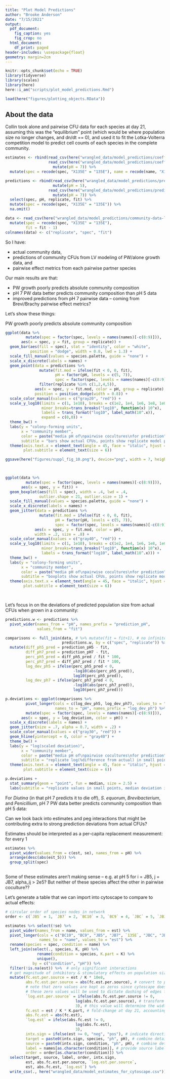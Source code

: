 ```yaml
---
title: "Plot Model Predictions"
author: "Brooke Anderson"
date: "7/15/2021"
output:
  pdf_document:
    fig_caption: yes
    fig_crop: no
  html_document:
    df_print: paged
header-includes: \usepackage{float}
geometry: margin=2cm
---
```


```r
knitr::opts_chunk$set(echo = TRUE)
library(tidyverse)
library(scales)
library(here)
here::i_am("scripts/plot_model_predictions.Rmd")
```

```r
load(here("figures/plotting_objects.RData"))
```


## About the data

Collin took alone and pairwise CFU data for each species at day 21, assuming this was the "equilibrium" point (which would be where population size no longer changes, and dn/dt == 0), and used it to fit the Lotka-Volterra competition model to predict cell counts of each species in the complete community.

```r
estimates <- rbind(read_csv(here("wrangled_data/model_predictions/coefficient-estimates-pH5.csv")),
                   read_csv(here("wrangled_data/model_predictions/coefficient-estimates-pH7.csv")) %>%
                     mutate(pH = 7)) %>%
  mutate(spec = recode(spec, "X135E" = "135E"), name = recode(name, "X135E" = "135E"))

predictions <- rbind(read_csv(here("wrangled_data/model_predictions/predictions-from-pH5.csv")) %>%
                     mutate(pH = 5),
                   read_csv(here("wrangled_data/model_predictions/predictions-from-pH7.csv")) %>%
                     mutate(pH = 7)) %>%
  select(spec, pH, replicate, fit) %>%
  mutate(spec = recode(spec, "X135E" = "135E")) %>%
  na.omit()

data <- read_csv(here("wrangled_data/model_predictions/community-data-long.csv")) %>%
  mutate(spec = recode(spec, "X135E" = "135E"),
         fit = fit - 1)
colnames(data) <- c("replicate", "spec", "fit")

```

So I have: 

* actual community data,
* predictions of community CFUs from LV modeling of PW/alone growth data, and
* pairwise effect metrics from each pairwise partner species

Our main results are that:

* PW growth poorly predicts absolute community composition
* pH 7 PW data better predicts community composition than pH 5 data
* improved predictions from pH 7 pairwise data -- coming from Brevi/Brachy pairwise effect metrics?


Let's show these things:

PW growth poorly predicts absolute community composition

```r

ggplot(data %>%
         mutate(spec = factor(spec, levels = names(names)[-c(8:9)])), 
       aes(x = spec, y = fit, group = replicate)) +
  geom_bar(aes(fill = spec), stat = "identity", color = "white",
           position = "dodge", width = 0.8, lwd = 1.3) +
  scale_fill_manual(values = species.palette, guide = "none") +
  scale_x_discrete(labels = names) +
  geom_point(data = predictions %>%
               mutate(fit.mod = ifelse(fit < 0, 0, fit),
                      pH = factor(pH, levels = c(5, 7)),
                      spec = factor(spec, levels = names(names)[-c(8:9)])) %>%
               filter(replicate %in% c(1,2,4,5)), 
             aes(x = spec, y = fit.mod, color = pH, group = replicate),
             position = position_dodge(width = 0.8)) +
  scale_color_manual(values = c("gray20", "red")) +
  scale_y_log10(limits = c(1, 1e10), breaks = c(1e2, 1e4, 1e6, 1e8, 1e0, 1e10),
                minor_breaks=trans_breaks("log10", function(x) 10^x),
                labels = trans_format("log10", label_math(10^.x)),
                expand = c(0,0)) +
  theme_bw() +
  labs(y = "colony-forming units",
       x = "community member",
       color = paste("media pH of\npairwise cocultures\nfor prediction"),
       subtitle = "bars show actual CFUs, points show replicate model predictions") +
  theme(axis.text.x = element_text(angle = 45, face = "italic", hjust = 1),
        plot.subtitle = element_text(size = 6))

ggsave(here("figures/suppl_fig_10.png"), device="png", width = 7, height = 4, units = "in")

  
```


```r

ggplot(data %>%
         mutate(spec = factor(spec, levels = names(names)[-c(8:9)])), 
       aes(x = spec, y = fit)) +
  geom_boxplot(aes(fill = spec), width = .4, lwd = .4,
               outlier.shape = 21, outlier.size = 1) +
  scale_fill_manual(values = species.palette, guide = "none") +
  scale_x_discrete(labels = names) +
  geom_jitter(data = predictions %>%
               mutate(fit.mod = ifelse(fit < 0, 0, fit),
                      pH = factor(pH, levels = c(5, 7)),
                      spec = factor(spec, levels = names(names)[-c(8:9)])), 
             aes(x = spec, y = fit.mod, color = pH),
             width = .2, size = .8) +
  scale_color_manual(values = c("gray40", "red")) +
  scale_y_log10(limits = c(1, 1e10), breaks = c(1e2, 1e4, 1e6, 1e8, 1e0, 1e10),
                minor_breaks=trans_breaks("log10", function(x) 10^x),
                labels = trans_format("log10", label_math(10^.x))) +
  theme_bw() +
  labs(y = "colony-forming units",
       x = "community member",
       color = paste("media pH of\npairwise cocultures\nfor prediction"),
       subtitle = "boxplots show actual CFUs, points show replicate model predictions") +
  theme(axis.text.x = element_text(angle = 45, face = "italic", hjust = 1),
        plot.subtitle = element_text(size = 6))

  
```

Let's focus in on the deviations of predicted population size from actual CFUs when grown in a community:


```r

predictions.w <- predictions %>% 
  pivot_wider(names_from = "pH", names_prefix = "prediction_pH", 
              values_from = "fit")

comparisons <- full_join(data, # %>% mutate(fit = fit+1), # no infinite fold-changes, 
                         predictions.w, by = c("spec", "replicate")) %>%
  mutate(diff_ph5_pred = prediction_pH5 - fit,
         diff_ph7_pred = prediction_pH7 - fit,
         perc_ph5_pred = diff_ph5_pred / fit * 100,
         perc_ph7_pred = diff_ph7_pred / fit * 100,
         log_dev_ph5 = ifelse(perc_ph5_pred < 0, 
                              -log10(abs(perc_ph5_pred)),
                              log10(perc_ph5_pred)),
         log_dev_ph7 = ifelse(perc_ph7_pred < 0, 
                              -log10(abs(perc_ph7_pred)),
                              log10(perc_ph7_pred)))

p.deviations <- ggplot(comparisons %>% 
         pivot_longer(cols = c(log_dev_ph5, log_dev_ph7), values_to = "log_deviation",
                      names_to = "pH", names_prefix = "log_dev_ph") %>%
         mutate(spec = factor(spec, levels = names(names)[-c(8:9)])), 
       aes(x = spec, y = log_deviation, color = pH)) +
  scale_x_discrete(labels = names) +
  geom_jitter(size = .7, alpha = 0.7, width = .2) +
  scale_color_manual(values = c("gray30", "red")) +
  geom_hline(yintercept = 0, color = "gray40") +
  theme_bw() +
  labs(y = "log(scaled deviation)",
       x = "community member",
       color = paste("media pH of\npairwise cocultures\nfor prediction"),
       subtitle = "replicate log(%difference from actual) in small points") +
  theme(axis.text.x = element_text(angle = 45, face = "italic", hjust = 1),
        plot.subtitle = element_text(size = 6))

p.deviations + 
  stat_summary(geom = "point", fun = median, size = 2.5) +
  labs(subtitle = "replicate values in small points, median deviation in large points") +


```


For *Diutina* (in that pH 7 predicts it to die off), *S. equorum*, *Brevibacterium*, and *Penicillium*, pH 7 PW data better predicts community composition than pH 5 data:

Can we look back into estimates and peg interactions that might be contributing extra to strong prediction deviations from actual CFUs?

Estimates should be interpreted as a per-capita replacement measurement: for every 1

```r

estimates %>% 
  pivot_wider(values_from = c(est, se), names_from = pH) %>% 
  arrange(desc(abs(est_5))) %>%
  group_split(spec)
 
```

Some of these estimates aren't making sense -- e.g. at pH 5 for i = JB5, j = JB7, alpha_ij > 2e5? But neither of these species affect the other in pairwise coculture??

Let's generate a table that we can import into cytoscape to compare to actual effects:
```r

# circular order of species nodes in network 
order <- c(`JB5` = 1, `JB7` = 2, `BC10` = 3, `BC9` = 4, `JBC` = 5, `JB370` = 6, `135E` = 7)

estimates %>% select(!se) %>%
  pivot_wider(names_from = name, values_from = est) %>%
  pivot_longer(cols = c("BC10", "BC9", "JB5", "JB7", `135E`, "JBC", "JB370"),
               names_to = "name", values_to = "est") %>%
  rename(species = spec, condition = name) %>%
  left_join(select(., species, K, pH) %>% 
              rename(condition = species, K.part = K) %>% 
              unique(),
            by = c("condition", "pH")) %>%
  filter(!is.na(est)) %>%  # only significant interactions
  # get magnitude of inhibitory & stimulatory effects on population size
  mutate(fc.est.per.source = est / K * 10e8,
         abs.fc.est.per.source = abs(fc.est.per.source), # convert to positive numbers for edge weighting
         # note that zero values are kept as zeros since cytoscape doesn't handle infinite measurements usefully
         # these zero values will be used to dictate dashing of edges for infinite fold-changes (i.e. non-detected coculture CFUs)
         `log.est.per.source` = ifelse(abs.fc.est.per.source != 0, 
                               log(abs.fc.est.per.source), # transform magnitude log10 and times two for visualization
                               3), # this value will determine the width of the edge in cytoscape; infinite values will be dashed with width of 3
         fc.est = est / K * K.part, # fold-change at day 21, accounting for source density 
         abs.fc.est = abs(fc.est),
         `log.est` = ifelse(abs.fc.est != 0, 
                               log(abs.fc.est), 
                               3),
         intx.sign = ifelse(est >= 0, "neg", "pos"), # indicate direction of pop size change
         target = paste0(intx.sign, species, "ph", pH), # combine details for target node
         source = paste0(intx.sign, condition, "ph", pH), # combine details for source node
         label = names[as.character(condition)], # provide source label
         order = order[as.character(condition)]) %>%
  select(target, source, label, order, intx.sign,
         est, abs.fc.est.per.source, `log.est.per.source`, 
         est, abs.fc.est, `log.est`) %>%
  write_csv(., here("wrangled_data/model_estimates_for_cytoscape.csv"))

```

